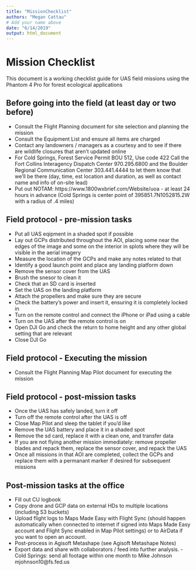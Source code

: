 ```yaml
---
title: "MissionChecklist"
authors: "Megan Cattau"
# Add your name above
date: "6/14/2019"
output: html_document
---
```



# Mission Checklist

This document is a working checklist guide for UAS field missions using the Phantom 4 Pro for forest ecological applications


## Before going into the field (at least day or two before)
- Consult the Flight Planning document for site selection and planning the mission
- Consult the Equipment List and ensure all items are charged
- Contact any landowners / managers as a courtesy and to see if there are wildlife closures that aren’t updated online
- For Cold Springs, Forest Service Permit BOU 512, Use code 422 
Call the Fort Collins Interagency Dispatch Center 970.295.6800 and the Boulder Regional Communication Center 303.441.4444 to let them know that we'll be there (day, time, est location and duration, as well as contact name and info of on-site lead)
- Put out NOTAM: https://www.1800wxbrief.com/Website/uoa - at least 24 hours in advance (Cold Springs is center point of 395851.7N1052815.2W with a radius of .4 miles)

## Field protocol - pre-mission tasks
- Put all UAS eqipment in a shaded spot if possible
- Lay out GCPs distributed throughout the AOI, placing some near the edges of the image and some on the interior in splots where they will be visible in the aerial imagery
- Measure the location of the GCPs and make any notes related to that
- Identify a good launch point and place any landing platform down
- Remove the sensor cover from the UAS
- Brush the snesor to clean it
- Check that an SD card is inserted
- Set the UAS on the landing platform
- Attach the propellers and make sure they are secure
- Check the battery's power and insert it, ensuring it is completely locked in
- Turn on the remote control and connect the iPhone or iPad using a cable
- Turn on the UAS after the remote control is on
- Open DJI Go and check the return to home height and any other global setting that are relevant
- Close DJI Go

## Field protocol - Executing the mission
- Consult the Flight Planning Map Pilot document for executing the mission

## Field protocol - post-mission tasks
- Once the UAS has safely landed, turn it off
- Turn off the remote control after the UAS is off
- Close Map Pilot and sleep the tablet if you'd like
- Remove the UAS battery and place it in a shaded spot
- Remove the sd card, replace it with a clean one, and transfer data
- If you are not flying another mission immediately: remove propeller blades and repack them, replace the sensor cover, and repack the UAS
- Once all missions in that AOI are completed, collect the GCPs and replace them with a permanant marker if desired for subsequent missions

## Post-mission tasks at the office
- Fill out CU logbook
- Copy drone and GCP data on external HDs to multiple locations (including S3 buckets)
- Upload flight logs to Maps Made Easy with Flight Sync (should happen automatically when connected to internet if signed into Maps Made Easy account and Flight Sync enabled in Map Pilot settings) or to AirData if you want to open an account.
- Post-process in Agisoft Metashape (see Agisoft Metashape Notes)
- Export data and share with collaborators / feed into further analysis. - Cold Springs: send all footage within one month to Mike Johnson mjohnson10@fs.fed.us
